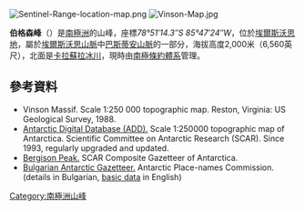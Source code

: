 [[Image:Sentinel-Range-location-map.png|thumb]]
[[Image:Vinson-Map.jpg|thumb]]

{{coord|78|51|14.3|S|85|47|24|W|display=title}}

'''伯格森峰'''（{{lang-en|'''Bergison Peak'''}}）是[[南極洲|南極洲]]的山峰，座標''78°51′14.3″S 85°47′24″W''，位於[[埃爾斯沃思地|埃爾斯沃思地]]，屬於[[埃爾斯沃思山脈|埃爾斯沃思山脈]]中[[巴斯蒂安山脈|巴斯蒂安山脈]]的一部分，海拔高度2,000米（6,560英尺），北面是[[卡拉蘇拉冰川|卡拉蘇拉冰川]]，現時由[[南極條約體系|南極條約體系]]管理。

==參考資料==
* Vinson Massif.  Scale 1:250 000 topographic map.  Reston, Virginia: US Geological Survey, 1988.
* [http://www.add.scar.org Antarctic Digital Database (ADD).]{{Wayback|url=http://www.add.scar.org/ |date=20170305000653 }} Scale 1:250000 topographic map of Antarctica. Scientific Committee on Antarctic Research (SCAR). Since 1993, regularly upgraded and updated.
* [http://data.aad.gov.au/aadc/gaz/scar/display_name.cfm?gaz_id=137845 Bergison Peak.]{{Wayback|url=http://data.aad.gov.au/aadc/gaz/scar/display_name.cfm?gaz_id=137845 |date=20140203105743 }} SCAR Composite Gazetteer of Antarctica.
* [http://apcbg.org/gazet-bg.doc Bulgarian Antarctic Gazetteer.]{{Wayback|url=http://apcbg.org/gazet-bg.doc |date=20131012104624 }} Antarctic Place-names Commission. (details in Bulgarian, [http://apcbg.org/gazet.htm basic data]{{Wayback|url=http://apcbg.org/gazet.htm |date=20160304071225 }} in English)

{{DEFAULTSORT:Bergison Peak}}
[[Category:南極洲山峰|Category:南極洲山峰]]


{{EllsworthLand-geo-stub}}